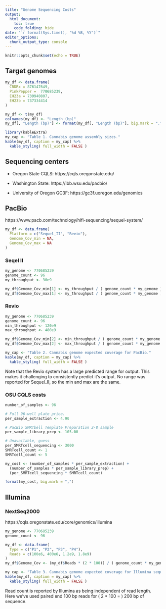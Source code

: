 ```yaml
---
title: "Genome Sequencing Costs"
output: 
  html_document:
    toc: true
    code_folding: hide
date: "`r format(Sys.time(), '%d %B, %Y')`"
editor_options: 
  chunk_output_type: console
---
```



```r
knitr::opts_chunk$set(echo = TRUE)
```



## Target genomes


```r

my_df <- data.frame(
  CBDRx = 876147649,
  PinkPepper =  770685239,
  EH23a = 739940807,
  EH23b = 737334414
)

my_df <- t(my_df)
colnames(my_df) <- "Length (bp)"
my_df[, "Length (bp)"] <- format(my_df[, "Length (bp)"], big.mark = ",")

library(kableExtra)
my_cap <- "Table 1. Cannabis genome assembly sizes."
kable(my_df, caption = my_cap) %>% 
  kable_styling( full_width = FALSE )

```



## Sequencing centers


- Oregon State CQLS: https://cqls.oregonstate.edu/

- Washington State: https://lbb.wsu.edu/pacbio/

- University of Oregon GC3F: https://gc3f.uoregon.edu/genomics



## PacBio

https://www.pacb.com/technology/hifi-sequencing/sequel-system/


```r
my_df <- data.frame(
  Platform = c("Sequel_II", "Revio"),
  Genome_Cov_min = NA,
  Genome_Cov_max = NA
)
```


### Seqel II


```r
my_genome <- 770685239
genome_count <- 96
my_throughput <- 30e9

my_df$Genome_Cov_min[1] <- my_throughput / ( genome_count * my_genome )
my_df$Genome_Cov_max[1] <- my_throughput / ( genome_count * my_genome )
```


### Revio


```r
my_genome <- 770685239
genome_count <- 96
min_throughput <- 120e9
max_throughput <- 480e9

my_df$Genome_Cov_min[2] <- min_throughput / ( genome_count * my_genome )
my_df$Genome_Cov_max[2] <- max_throughput / ( genome_count * my_genome )
```



```r

my_cap <- "Table 2. Cannabis genome expected coverage for PacBio."
kable(my_df, caption = my_cap) %>% 
  kable_styling( full_width = FALSE )

```


Note that the Revio system has a large predicted range for output.
This makes it challenging to consistently predict it's output.
No range was reported for Sequel_II, so the min and max are the same.



### OSU CQLS costs


```r

number_of_samples <- 96

# Full 96-well plate price.
per_sample_extraction <- 4.90

# PacBio SMRTbell Template Preparation 2-8 sample
per_sample_library_prep <- 105.00

# Unavailable, guess
per_SMRTcell_sequencing <- 3000
SMRTcell_count <- 1
SMRTcell_count <- 5

my_cost <- (number_of_samples * per_sample_extraction) + 
  (number_of_samples * per_sample_library_prep) + 
  (per_SMRTcell_sequencing * SMRTcell_count)

format(my_cost, big.mark = ",")

```





## Illumina

### NextSeq2000

https://cqls.oregonstate.edu/core/genomics/illumina


```r
my_genome <- 770685239
genome_count <- 96

my_df <- data.frame(
  Type = c("P1", "P2", "P3", "P4"),
  Reads = c(100e6, 400e6, 1.2e9, 1.8e9)
)
my_df$Genome_Cov <- (my_df$Reads * (2 * 100)) / ( genome_count * my_genome )

```



```r
my_cap <- "Table 3. Cannabis genome expected coverage for Illumina sequencing."
kable(my_df, caption = my_cap) %>% 
  kable_styling( full_width = FALSE )
```


Read count is reported by Illumina as being independent of read length.
Here we've used paired end 100 bp reads for ( 2 * 100 = ) 200 bp of sequence.


